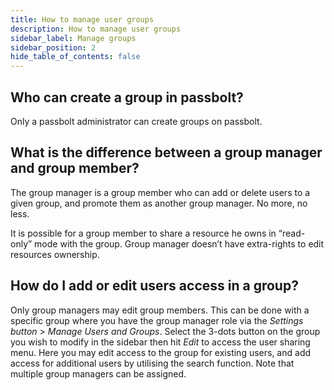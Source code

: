 ```yaml
---
title: How to manage user groups
description: How to manage user groups
sidebar_label: Manage groups
sidebar_position: 2
hide_table_of_contents: false
---
```


## Who can create a group in passbolt?

Only a passbolt administrator can create groups on passbolt.

## What is the difference between a group manager and group member?

The group manager is a group member who can add or delete users to a given group, and promote them as another
group manager. No more, no less.

It is possible for a group member to share a resource he owns in “read-only” mode with the group. Group manager
doesn’t have extra-rights to edit resources ownership.

## How do I add or edit users access in a group?

Only group managers may edit group members. This can be done with a specific group where you have the group manager role via the *Settings button* > *Manage Users and Groups*. Select the 3-dots button on the group you wish to modify in the sidebar then hit *Edit* to access the user sharing menu. Here you may edit access to the group for existing users, and add access for additional users by utilising the search function. Note that multiple group managers can be assigned.
